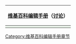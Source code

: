 {| style="float: right; border-spacing: 1px; background-color: #22b722; margin: 0 0 0.5em 1em; width: 25em;"
! [[Help:维基百科编辑手册|维基百科编辑手册]]（[[Help talk:维基百科编辑手册|讨论]]）
|-
| style="background-color: #eefdee; font-size: 95%; padding: 3px;" | {{维基百科编辑手册－目录}}
|}

<includeonly>[[Category:维基百科编辑手册章节]]</includeonly>